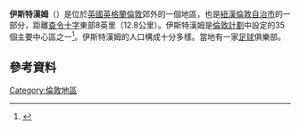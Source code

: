 {{noteTA
|T=zh-cn:东汉姆; zh-tw:伊斯特漢姆; zh-hk:伊斯咸;
|1=zh-cn:东汉姆; zh-tw:伊斯特漢姆; zh-hk:伊斯咸;
}}
{{noteTA
|G1=地名
}}
{{Infobox UK place
|country                  = 英格蘭
|region                   = 大倫敦
|official_name            = East Ham
|constituency_westminster = [[East_Ham_(UK_Parliament_constituency)|East Ham]]
|post_town                = LONDON
|postcode_area            = E
|postcode_district        = E6
|london_borough           = Newham
|dial_code                = 020
|os_grid_reference        = TQ425835
|longitude                = 0.0554
|latitude                 = 51.5323
|charingX_distance_mi     = 8
|charingX_direction       = W
|static_image_name        = Pavement near East Ham Station - geograph.org.uk - 691179.jpg
|static_image_caption     = 一處街景
}}
'''伊斯特漢姆'''（{{lang-en|East Ham}}）是位於[[英國|英國]][[英格蘭|英格蘭]][[倫敦|倫敦]]郊外的一個地區，也是[[紐漢倫敦自治市|紐漢倫敦自治市]]的一部分，距離[[查令十字|查令十字]]東部8英里（12.8公里）。伊斯特漢姆是[[倫敦計劃|倫敦計劃]]中設定的35個主要中心區之一<ref name=london_plan_f08>{{cite web |url=http://www.london.gov.uk/thelondonplan/docs/londonplan08.pdf |author=[[Mayor_of_London|Mayor of London]] |publisher=[[Greater_London_Authority|Greater London Authority]] |title=London Plan (Consolidated with Alterations since 2004) |date=February 2008 |deadurl=yes |archiveurl=https://web.archive.org/web/20100602000714/http://www.london.gov.uk/thelondonplan/docs/londonplan08.pdf |archivedate=2010-06-02 |accessdate=2015-03-19 }}</ref>。伊斯特漢姆的人口構成十分多樣。當地有一家[[足球|足球]]俱樂部。

==參考資料==
{{Reflist}}
{{倫敦地區}}
[[Category:倫敦地區|Category:倫敦地區]]